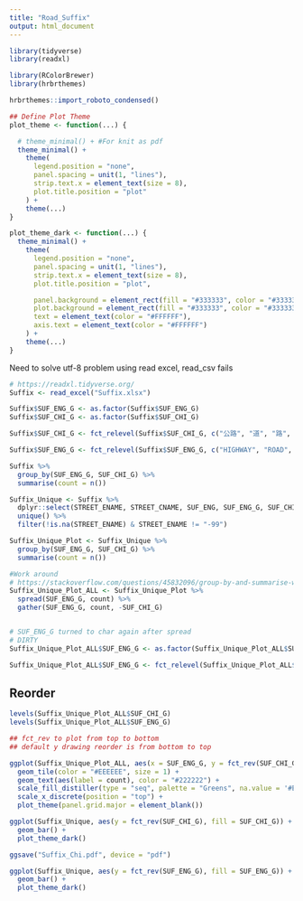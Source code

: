 ```yaml
---
title: "Road_Suffix"
output: html_document
---
```


```r
library(tidyverse)
library(readxl)

library(RColorBrewer)
library(hrbrthemes)

hrbrthemes::import_roboto_condensed()
```

```r
## Define Plot Theme
plot_theme <- function(...) {

  # theme_minimal() + #For knit as pdf
  theme_minimal() +
    theme(
      legend.position = "none",
      panel.spacing = unit(1, "lines"),
      strip.text.x = element_text(size = 8),
      plot.title.position = "plot"
    ) +
    theme(...)
}

plot_theme_dark <- function(...) {
  theme_minimal() +
    theme(
      legend.position = "none",
      panel.spacing = unit(1, "lines"),
      strip.text.x = element_text(size = 8),
      plot.title.position = "plot",

      panel.background = element_rect(fill = "#333333", color = "#333333"), # Fill inside plot area
      plot.background = element_rect(fill = "#333333", color = "#333333"), # Fill outside plot area
      text = element_text(color = "#FFFFFF"),
      axis.text = element_text(color = "#FFFFFF")
    ) +
    theme(...)
}
```




Need to solve utf-8 problem using read excel, read_csv fails

```r
# https://readxl.tidyverse.org/
Suffix <- read_excel("Suffix.xlsx")
```

```r
Suffix$SUF_ENG_G <- as.factor(Suffix$SUF_ENG_G)
Suffix$SUF_CHI_G <- as.factor(Suffix$SUF_CHI_G)

Suffix$SUF_CHI_G <- fct_relevel(Suffix$SUF_CHI_G, c("公路", "道", "路", "街", "徑", "里", "其他", "無名"))

Suffix$SUF_ENG_G <- fct_relevel(Suffix$SUF_ENG_G, c("HIGHWAY", "ROAD", "STREET", "DRIVE", "AVENUE", "LANE", "OTHERS", "NONAME"))


```




```r
Suffix %>%
  group_by(SUF_ENG_G, SUF_CHI_G) %>%
  summarise(count = n())
```

```r
Suffix_Unique <- Suffix %>%
  dplyr::select(STREET_ENAME, STREET_CNAME, SUF_ENG, SUF_ENG_G, SUF_CHI, SUF_CHI_G) %>%
  unique() %>%
  filter(!is.na(STREET_ENAME) & STREET_ENAME != "-99")

Suffix_Unique_Plot <- Suffix_Unique %>%
  group_by(SUF_ENG_G, SUF_CHI_G) %>%
  summarise(count = n())

#Work around
# https://stackoverflow.com/questions/45832096/group-by-and-summarise-with-all-combinations-including-non-existing-combina
Suffix_Unique_Plot_ALL <- Suffix_Unique_Plot %>%
  spread(SUF_ENG_G, count) %>%
  gather(SUF_ENG_G, count, -SUF_CHI_G)


# SUF_ENG_G turned to char again after spread
# DIRTY
Suffix_Unique_Plot_ALL$SUF_ENG_G <- as.factor(Suffix_Unique_Plot_ALL$SUF_ENG_G)

Suffix_Unique_Plot_ALL$SUF_ENG_G <- fct_relevel(Suffix_Unique_Plot_ALL$SUF_ENG_G, c("HIGHWAY", "ROAD", "STREET", "DRIVE", "AVENUE", "LANE", "OTHERS"))

```

## Reorder

```r
levels(Suffix_Unique_Plot_ALL$SUF_CHI_G)
levels(Suffix_Unique_Plot_ALL$SUF_ENG_G)
```



```r
## fct_rev to plot from top to bottom
## default y drawing reorder is from bottom to top

ggplot(Suffix_Unique_Plot_ALL, aes(x = SUF_ENG_G, y = fct_rev(SUF_CHI_G), fill = count)) +
  geom_tile(color = "#EEEEEE", size = 1) +
  geom_text(aes(label = count), color = "#222222") +
  scale_fill_distiller(type = "seq", palette = "Greens", na.value = '#EEEEEE', direction = 1) +
  scale_x_discrete(position = "top") +
  plot_theme(panel.grid.major = element_blank())
```

```r
ggplot(Suffix_Unique, aes(y = fct_rev(SUF_CHI_G), fill = SUF_CHI_G)) +
  geom_bar() +
  plot_theme_dark()

ggsave("Suffix_Chi.pdf", device = "pdf")
```

```r
ggplot(Suffix_Unique, aes(y = fct_rev(SUF_ENG_G), fill = SUF_ENG_G)) +
  geom_bar() +
  plot_theme_dark()
```
